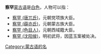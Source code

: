 '''察罕'''[[蒙古语|蒙古语]]是[[白色|白色]]，人物可以指：
* [[察罕_(唐兀氏)|察罕 (唐兀氏)]]，元朝党项族大臣。
* [[察罕_(薛亦氏)|察罕 (薛亦氏)]]，元朝蒙古族大臣。
* [[察罕_(色目人)|察罕 (色目人)]]，元朝西域籍大臣。
* [[察罕_(沈阳侯)|察罕 (沈阳侯)]]，明初武将，因蓝玉案被处决。
{{Disambiguation|cat=二字人名译名消歧义}}
[[Category:蒙古语的名|Category:蒙古语的名]]